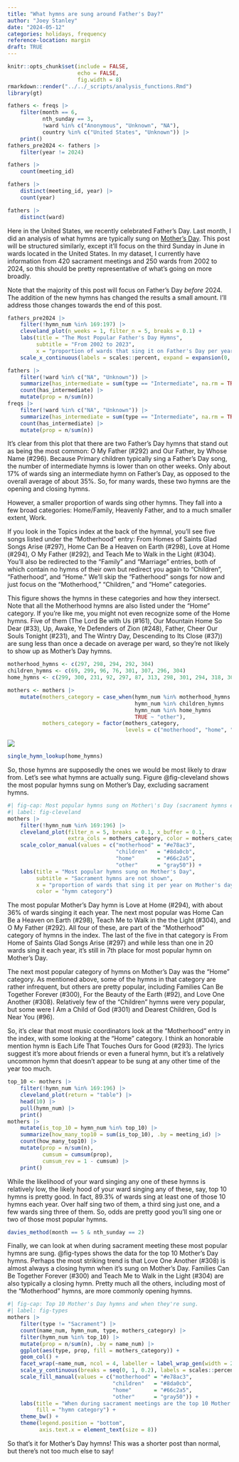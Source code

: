 ```yaml
---
title: "What hymns are sung around Father's Day?"
author: "Joey Stanley"
date: "2024-05-12"
categories: holidays, frequency
reference-location: margin
draft: TRUE
---
```


```r
knitr::opts_chunk$set(include = FALSE,
                      echo = FALSE,
                      fig.width = 8)
rmarkdown::render("../../_scripts/analysis_functions.Rmd")
library(gt)
```


```r
fathers <- freqs |> 
    filter(month == 6,
           nth_sunday == 3,
           !ward %in% c("Anonymous", "Unknown", "NA"),
           country %in% c("United States", "Unknown")) |> 
    print()
fathers_pre2024 <- fathers |> 
    filter(year != 2024)
```


```r
fathers |> 
    count(meeting_id)

fathers |> 
    distinct(meeting_id, year) |> 
    count(year)

fathers |> 
    distinct(ward)
```

Here in the United States, we recently celebrated Father's Day. Last month, I did an analysis of what hymns are typically sung on [Mother's Day](/posts/mothers_day). This post will be structured similarly, except it'll focus on the third Sunday in June in wards located in the United States. In my dataset, I currently have information from 420 sacrament meetings and 250 wards from 2002 to 2024, so this should be pretty representative of what's going on more broadly. 


:::.callout-caution
Note that the majority of this post will focus on Father's Day *before* 2024. The addition of the new hymns has changed the results a small amount. I'll address those changes towards the end of this post.
:::

```r
fathers_pre2024 |> 
    filter(!hymn_num %in% 169:197) |>
    cleveland_plot(n_weeks = 1, filter_n = 5, breaks = 0.1) + 
    labs(title = "The Most Popular Father's Day Hymns",
         subtitle = "From 2002 to 2023",
         x = "proportion of wards that sing it on Father's Day per year") + 
    scale_x_continuous(labels = scales::percent, expand = expansion(0, c(0,0.2)))
```

```r
fathers |> 
    filter(!ward %in% c("NA", "Unknown")) |> 
    summarize(has_intermediate = sum(type == "Intermediate", na.rm = TRUE) >= 1, .by = meeting_id) |> 
    count(has_intermediate) |> 
    mutate(prop = n/sum(n))
freqs |> 
    filter(!ward %in% c("NA", "Unknown")) |> 
    summarize(has_intermediate = sum(type == "Intermediate", na.rm = TRUE) >= 1, .by = meeting_id) |> 
    count(has_intermediate) |> 
    mutate(prop = n/sum(n))
```


It's clear from this plot that there are two Father's Day hymns that stand out as being the most common: <hymn>O My Father (#292)</hymn> and <hymn>Our Father, by Whose Name (#296)</hymn>. Because Primary children typically sing a Father's Day song, the number of intermediate hymns is lower than on other weeks. Only about 17% of wards sing an intermediate hymn on Father's Day, as opposed to the overall average of about 35%. So, for many wards, these two hymns are the opening and closing hymns. 

However, a smaller proportion of wards sing other hymns. They fall into a few broad categories: Home/Family, Heavenly Father, and to a much smaller extent, Work. 
















If you look in the Topics index at the back of the hymnal, you'll see five songs listed under the "Motherhood" entry: <hymn>From Homes of Saints Glad Songs Arise (#297)</hymn>, <hymn>Home Can Be a Heaven on Earth (#298)</hymn>, <hymn>Love at Home (#294)</hymn>, <hymn>O My Father (#292)</hymn>, and <hymn>Teach Me to Walk in the Light (#304)</hymn>. You'll also be redirected to the "Family" and "Marriage" entries, both of which contain no hymns of their own but redirect you again to "Children", "Fatherhood", and "Home." We'll skip the "Fatherhood" songs for now and just focus on the "Motherhood," "Children," and "Home" categories. 

This figure shows the hymns in these categories and how they intersect. Note that all the Motherhood hymns are also listed under the "Home" category. If you're like me, you might not even recognize some of the Home hymns. Five of them (<hymn>The Lord Be with Us (#161)</hymn>, <hymn>Our Mountain Home So Dear (#33)</hymn>, <hymn>Up, Awake, Ye Defenders of Zion (#248)</hymn>, <hymn>Father, Cheer Our Souls Tonight (#231)</hymn>, and <hymn>The Wintry Day, Descending to Its Close (#37)</hymn>) are sung less than once a decade on average per ward, so they're not likely to show up as Mother's Day hymns. 

```r
motherhood_hymns <- c(297, 298, 294, 292, 304)
children_hymns <- c(69, 299, 96, 76, 301, 307, 296, 304)
home_hymns <- c(299, 300, 231, 92, 297, 87, 313, 298, 301, 294, 318, 308, 337, 295, 292, 286, 296, 33, 148, 304, 161, 37, 248)

mothers <- mothers |> 
    mutate(mothers_category = case_when(hymn_num %in% motherhood_hymns ~ "motherhood",
                                        hymn_num %in% children_hymns   ~ "children",
                                        hymn_num %in% home_hymns       ~ "home",
                                        TRUE ~ "other"),
           mothers_category = factor(mothers_category, 
                                     levels = c("motherhood", "home", "children", "other")))
```

![](hymn_topics.png)

```r
single_hymn_lookup(home_hymns)
```

So, those hymns are supposedly the ones we would be most likely to draw from. Let's see what hymns are actually sung. Figure @fig-cleveland shows the most popular hymns sung on Mother's Day, excluding sacrament hymns.

```r
#| fig-cap: Most popular hymns sung on Mother\'s Day (sacrament hymns excluded)
#| label: fig-cleveland
mothers |> 
    filter(!hymn_num %in% 169:196) |> 
    cleveland_plot(filter_n = 5, breaks = 0.1, x_buffer = 0.1,
                   extra_cols = mothers_category, color = mothers_category) + 
    scale_color_manual(values = c("motherhood" = "#e78ac3",
                                  "children"   = "#8da0cb",
                                  "home"       = "#66c2a5",
                                  "other"      = "gray50")) + 
    labs(title = "Most popular hymns sung on Mother's Day",
         subtitle = "Sacrament hymns are not shown",
         x = "proportion of wards that sing it per year on Mother's day",
         color = "hymn category")
```

The most popular Mother's Day hymn is <hymn>Love at Home (#294)</hymn>, with about 36% of wards singing it each year. The next most popular was <hymn>Home Can Be a Heaven on Earth (#298)</hymn>, <hymn>Teach Me to Walk in the the Light (#304)</hymn>, and <hymn>O My Father (#292)</hymn>. All four of these, are part of the "Motherhood" category of hymns in the index. The last of the five in that category is <hymn>From Home of Saints Glad Songs Arise (#297)</hymn> and while less than one in 20 wards sing it each year, it's still in 7th place for most popular hymn on Mother's Day. 

The next most popular category of hymns on Mother's Day was the "Home" category. As mentioned above, some of the hymns in that category are rather infrequent, but others are pretty popular, including <hymn>Families Can Be Together Forever (#300)</hymn>, <hymn>For the Beauty of the Earth (#92)</hymn>, and <hymn>Love One Another (#308)</hymn>. Relatively few of the "Children" hymns were very popular, but some were <hymn>I Am a Child of God (#301)</hymn> and <hymn>Dearest Children, God Is Near You (#96)</hymn>. 

So, it's clear that most music coordinators look at the "Motherhood" entry in the index, with some looking at the "Home" category. I think an honorable mention hymn is <hymn>Each Life That Touches Ours for Good (#293)</hymn>. The lyrics suggest it's more about friends or even a funeral hymn, but it's a relatively uncommon hymn that doesn't appear to be sung at any other time of the year too much.  

```r
top_10 <- mothers |> 
    filter(!hymn_num %in% 169:196) |> 
    cleveland_plot(return = "table") |> 
    head(10) |> 
    pull(hymn_num) |> 
    print()
mothers |> 
    mutate(is_top_10 = hymn_num %in% top_10) |> 
    summarize(how_many_top10 = sum(is_top_10), .by = meeting_id) |> 
    count(how_many_top10) |>
    mutate(prop = n/sum(n),
           cumsum = cumsum(prop),
           cumsum_rev = 1 - cumsum) |> 
    print()
```

While the likelihood of your ward singing any one of these hymns is relatively low, the likely hood of your ward singing any of these, say, top 10 hymns is pretty good. In fact, 89.3% of wards sing at least one of those 10 hymns each year. Over half sing two of them, a third sing just one, and a few wards sing three of them. So, odds are pretty good you'll sing one or two of those most popular hymns. 

```r
davies_method(month == 5 & nth_sunday == 2)
```

Finally, we can look at when during sacrament meeting these most popular hymns are sung. @fig-types shows the data for the top 10 Mother's Day hymns. Perhaps the most striking trend is that <hymn>Love One Another (#308)</hymn> is almost always a closing hymn when it's sung on Mother's Day. <hymn>Families Can Be Together Forever (#300)</hymn> and <hymn>Teach Me to Walk in the Light (#304)</hymn> are also typically a closing hymn. Pretty much all the others, including most of the "Motherhood" hymns, are more commonly opening hymns. 

```r
#| fig-cap: Top 10 Mother's Day hymns and when they're sung.
#| label: fig-types
mothers |> 
    filter(type != "Sacrament") |> 
    count(name_num, hymn_num, type, mothers_category) |> 
    filter(hymn_num %in% top_10) |> 
    mutate(prop = n/sum(n), .by = name_num) |> 
    ggplot(aes(type, prop, fill = mothers_category)) + 
    geom_col() + 
    facet_wrap(~name_num, ncol = 4, labeller = label_wrap_gen(width = 25)) + 
    scale_y_continuous(breaks = seq(0, 1, 0.2), labels = scales::percent) + 
    scale_fill_manual(values = c("motherhood" = "#e78ac3",
                                 "children"   = "#8da0cb",
                                 "home"       = "#66c2a5",
                                 "other"      = "gray50")) + 
    labs(title = "When during sacrament meetings are the top 10 Mother's Day hymns sung?",
         fill = "hymn category") + 
    theme_bw() + 
    theme(legend.position = "bottom",
          axis.text.x = element_text(size = 8))
```

So that's it for Mother's Day hymns! This was a shorter post than normal, but there's not too much else to say! 


